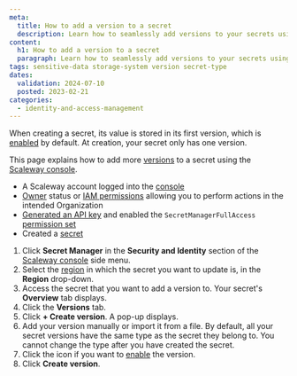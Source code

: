 ```yaml
---
meta:
  title: How to add a version to a secret
  description: Learn how to seamlessly add versions to your secrets using Scaleway's Secret Manager. Follow these straightforward steps to expand and manage your secret versions efficiently.
content:
  h1: How to add a version to a secret
  paragraph: Learn how to seamlessly add versions to your secrets using Scaleway's Secret Manager. Follow these straightforward steps to expand and manage your secret versions efficiently.
tags: sensitive-data storage-system version secret-type
dates:
  validation: 2024-07-10
  posted: 2023-02-21
categories:
  - identity-and-access-management
---
```


When creating a secret, its value is stored in its first version, which is [enabled](/identity-and-access-management/secret-manager/concepts/#enabling-a-version/) by default. At creation, your secret only has one version.

This page explains how to add more [versions](/identity-and-access-management/secret-manager/concepts/#version/) to a secret using the [Scaleway console](https://console.scaleway.com/).

<Macro id="requirements" />

- A Scaleway account logged into the [console](https://console.scaleway.com/)
- [Owner](/identity-and-access-management/iam/concepts/#owner/) status or [IAM permissions](/identity-and-access-management/iam/concepts/#permission/) allowing you to perform actions in the intended Organization
- [Generated an API key](/identity-and-access-management/iam/how-to/create-api-keys/) and enabled the `SecretManagerFullAccess` [permission set](/identity-and-access-management/iam/reference-content/permission-sets/)
- Created a [secret](/identity-and-access-management/secret-manager/how-to/create-secret/)

1. Click **Secret Manager** in the **Security and Identity** section of the [Scaleway console](https://console.scaleway.com/) side menu.
2. Select the [region](/identity-and-access-management/secret-manager/concepts/#region/) in which the secret you want to update is, in the **Region** drop-down.
3. Access the secret that you want to add a version to. Your secret's **Overview** tab displays.
4. Click the **Versions** tab.
5. Click **+ Create version**. A pop-up displays.
6. Add your version manually or import it from a file.
      <Message type="note">
       By default, all your secret versions have the same type as the secret they belong to. You cannot change the type after you have created the secret.
      </Message>
7. Click the <Icon name="toggle" /> icon if you want to [enable](/identity-and-access-management/secret-manager/concepts/#enabling-a-version/) the version.
8. Click **Create version**.


